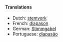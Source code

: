 ====Translations====
* Dutch: [[stemvork]]
* French: [[diapason]]
* German: [[Stimmgabel]]
* Portuguese: [[diapasão]]